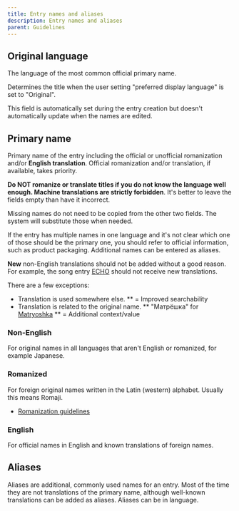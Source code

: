 ---
title: Entry names and aliases
description: Entry names and aliases
parent: Guidelines
---

## Original language

The language of the most common official primary name. 

Determines the title when the user setting "preferred display language" is set to "Original".

This field is automatically set during the entry creation but doesn't automatically update when the names are edited.

## Primary name

Primary name of the entry including the official or unofficial romanization and/or **English translation**. Official romanization and/or translation, if available, takes priority. 

**Do NOT romanize or translate titles if you do not know the language well enough. Machine translations are strictly forbidden**. It's better to leave the fields empty than have it incorrect.

Missing names do not need to be copied from the other two fields. The system will substitute those when needed.

If the entry has multiple names in one language and it's not clear which one of those should be the primary one, you should refer to official information, such as product packaging. Additional names can be entered as aliases.

**New** non-English translations should not be added without a good reason.
For example, the song entry [ECHO](https://vocadb.net/S/68814) should not receive new translations.

There are a few exceptions:

* Translation is used somewhere else.
    ** = Improved searchability
* Translation is related to the original name.
    ** "Матрёшка" for [Matryoshka](https://vocadb.net/S/368)
    ** = Additional context/value

### Non-English

For original names in all languages that aren't English or romanized, for example Japanese.

### Romanized

For foreign original names written in the Latin (western) alphabet. Usually this means Romaji.

* [Romanization guidelines](https://wiki.vocadb.net/wiki/1/romanization-guidelines)

### English

For official names in English and known translations of foreign names.

## Aliases

Aliases are additional, commonly used names for an entry. Most of the time they are not translations of the primary name, although well-known translations can be added as aliases. Aliases can be in language.